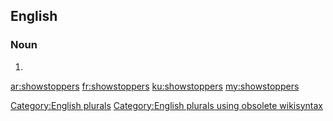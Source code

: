 ==English==

===Noun===
{{head|en}}

# {{plural of|showstopper}}

[[Category:English plurals]][[Category:English plurals using obsolete wikisyntax]]

[[ar:showstoppers]]
[[fr:showstoppers]]
[[ku:showstoppers]]
[[my:showstoppers]]